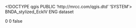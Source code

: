<!DOCTYPE qgis PUBLIC 'http://mrcc.com/qgis.dtd' 'SYSTEM'>
<qgis version="3.34.8-Prizren">
  <identifier>BNDA_stylized_EckIV</identifier>
  <parentidentifier></parentidentifier>
  <language>ENG</language>
  <type>dataset</type>
  <title>BNDA_stylized_EckIV</title>
  <abstract></abstract>
  <links/>
  <dates/>
  <fees></fees>
  <encoding></encoding>
  <crs>
    <spatialrefsys nativeFormat="Wkt">
      <wkt></wkt>
      <proj4></proj4>
      <srsid>0</srsid>
      <srid>0</srid>
      <authid></authid>
      <description></description>
      <projectionacronym></projectionacronym>
      <ellipsoidacronym></ellipsoidacronym>
      <geographicflag>false</geographicflag>
    </spatialrefsys>
  </crs>
  <extent>
    <spatial maxy="85.48503900000000044" minx="-180" crs="EPSG:4326" dimensions="2" miny="-89.90000200000000063" maxx="180" maxz="0" minz="0"/>
  </extent>
</qgis>
